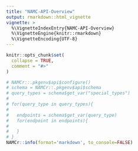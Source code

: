 ```yaml
---
title: "NAMC-API-Overview"
output: rmarkdown::html_vignette
vignette: >
  %\VignetteIndexEntry{NAMC-API-Overview}
  %\VignetteEngine{knitr::rmarkdown}
  %\VignetteEncoding{UTF-8}
---
```


```r
knitr::opts_chunk$set(
  collapse = TRUE,
  comment = "#>"
)
```

```r
# NAMCr::.pkgenv$api$configure()
# schema = NAMCr::.pkgenv$api$schema
# query_types = schema$get_var("special_types")
# 
# for(query_type in query_types){
#   
#   endpoints = schema$get_var(query_type)
#   for(endpoint in endpoints){
#     
#   }
# }
NAMCr::info(format='markdown', to_console=FALSE)
```


